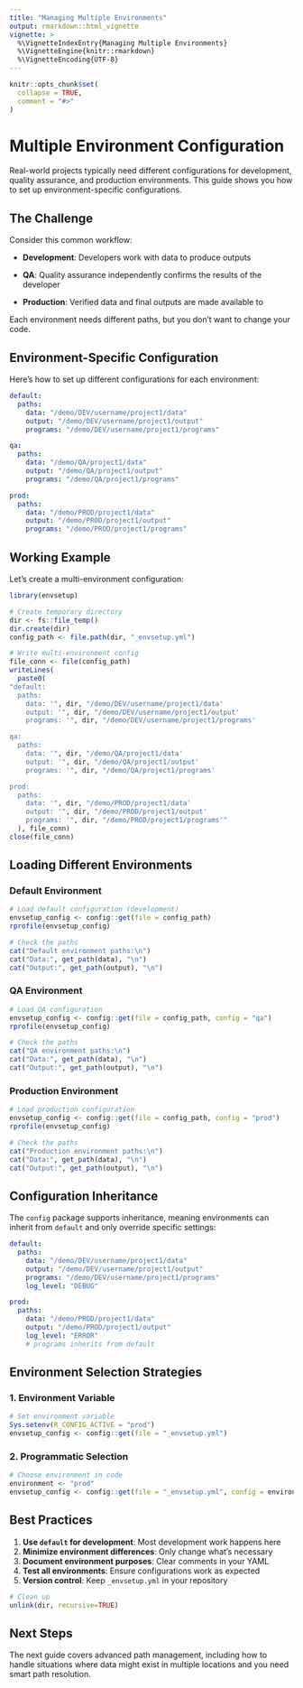 ```yaml
---
title: "Managing Multiple Environments"
output: rmarkdown::html_vignette
vignette: >
  %\VignetteIndexEntry{Managing Multiple Environments}
  %\VignetteEngine{knitr::rmarkdown}
  %\VignetteEncoding{UTF-8}
---
```


```r
knitr::opts_chunk$set(
  collapse = TRUE,
  comment = "#>"
)
```

# Multiple Environment Configuration

Real-world projects typically need different configurations for development, quality assurance, and production environments. This guide shows you how to set up environment-specific configurations.

## The Challenge

Consider this common workflow:

-   **Development**: Developers work with data to produce outputs

-   **QA**: Quality assurance independently confirms the results of the developer

-   **Production**: Verified data and final outputs are made available to

Each environment needs different paths, but you don't want to change your code.

## Environment-Specific Configuration

Here's how to set up different configurations for each environment:

``` yaml
default:
  paths:
    data: "/demo/DEV/username/project1/data"
    output: "/demo/DEV/username/project1/output"
    programs: "/demo/DEV/username/project1/programs"

qa:
  paths:
    data: "/demo/QA/project1/data"
    output: "/demo/QA/project1/output"
    programs: "/demo/QA/project1/programs"

prod:
  paths:
    data: "/demo/PROD/project1/data"
    output: "/demo/PROD/project1/output"
    programs: "/demo/PROD/project1/programs"
```

## Working Example

Let's create a multi-environment configuration:

```r
library(envsetup)

# Create temporary directory
dir <- fs::file_temp()
dir.create(dir)
config_path <- file.path(dir, "_envsetup.yml")

# Write multi-environment config
file_conn <- file(config_path)
writeLines(
  paste0(
"default:
  paths:
    data: '", dir, "/demo/DEV/username/project1/data'
    output: '", dir, "/demo/DEV/username/project1/output'
    programs: '", dir, "/demo/DEV/username/project1/programs'

qa:
  paths:
    data: '", dir, "/demo/QA/project1/data'
    output: '", dir, "/demo/QA/project1/output'
    programs: '", dir, "/demo/QA/project1/programs'

prod:
  paths:
    data: '", dir, "/demo/PROD/project1/data'
    output: '", dir, "/demo/PROD/project1/output'
    programs: '", dir, "/demo/PROD/project1/programs'"
  ), file_conn)
close(file_conn)
```

## Loading Different Environments

### Default Environment

```r
# Load default configuration (development)
envsetup_config <- config::get(file = config_path)
rprofile(envsetup_config)

# Check the paths
cat("Default environment paths:\n")
cat("Data:", get_path(data), "\n")
cat("Output:", get_path(output), "\n")
```

### QA Environment

```r
# Load QA configuration
envsetup_config <- config::get(file = config_path, config = "qa")
rprofile(envsetup_config)

# Check the paths
cat("QA environment paths:\n")
cat("Data:", get_path(data), "\n")
cat("Output:", get_path(output), "\n")
```

### Production Environment

```r
# Load production configuration
envsetup_config <- config::get(file = config_path, config = "prod")
rprofile(envsetup_config)

# Check the paths
cat("Production environment paths:\n")
cat("Data:", get_path(data), "\n")
cat("Output:", get_path(output), "\n")
```

## Configuration Inheritance

The `config` package supports inheritance, meaning environments can inherit from `default` and only override specific settings:

``` yaml
default:
  paths:
    data: "/demo/DEV/username/project1/data"
    output: "/demo/DEV/username/project1/output"
    programs: "/demo/DEV/username/project1/programs"
    log_level: "DEBUG"

prod:
  paths:
    data: "/demo/PROD/project1/data"
    output: "/demo/PROD/project1/output"
    log_level: "ERROR"
    # programs inherits from default
```

## Environment Selection Strategies

### 1. Environment Variable

``` r
# Set environment variable
Sys.setenv(R_CONFIG_ACTIVE = "prod")
envsetup_config <- config::get(file = "_envsetup.yml")
```

### 2. Programmatic Selection

``` r
# Choose environment in code
environment <- "prod"
envsetup_config <- config::get(file = "_envsetup.yml", config = environment)
```

## Best Practices

1.  **Use `default` for development**: Most development work happens here
2.  **Minimize environment differences**: Only change what's necessary
3.  **Document environment purposes**: Clear comments in your YAML
4.  **Test all environments**: Ensure configurations work as expected
5.  **Version control**: Keep `_envsetup.yml` in your repository

```r
# Clean up
unlink(dir, recursive=TRUE)
```

## Next Steps

The next guide covers advanced path management, including how to handle situations where data might exist in multiple locations and you need smart path resolution.
